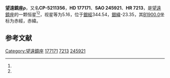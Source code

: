 {{Starbox begin
| name = 望遠鏡座ρ
}}
{{Starbox observe
| epoch = [[J2000.0|J2000.0]]
| constell = [[望遠鏡座|望遠鏡座]]<ref name=SIMBAD>{{cite web
 | url=http://simbad.u-strasbg.fr/simbad/sim-id?Ident=HR+7213
 | title=Pulsating variable Star
 | publisher=Centre de Données astronomiques de Strasbourg
 | work=SIMBAD
 | accessdate=2012-07-13
 | archive-date=2019-09-29
 | archive-url=https://web.archive.org/web/20190929000744/http://simbad.u-strasbg.fr/simbad/sim-id?Ident=HR+7213
 | dead-url=no
 }}</ref><ref name=DATA>{{cite web
 | url=http://vizier.u-strasbg.fr/viz-bin/VizieR-5?-out.add=.&-source=5050&-corr=PK=HR&-out.max=9999&HR=7213
 | title=VizieR Detailed Page
 | accessdate=2012-07-13
 | archive-date=2016-03-05
 | archive-url=https://web.archive.org/web/20160305194837/http://vizier.u-strasbg.fr/viz-bin/VizieR-5?-out.add=.&-source=5050&-corr=PK=HR&-out.max=9999&HR=7213
 | dead-url=no
 }}</ref>
| 星官 = 
| ra = {{RA|19|6|19.9}}<ref name=SIMBAD /><ref name=DATA />
| dec = {{DEC|-52|20|27}}<ref name=SIMBAD /><ref name=DATA />
| appmag_v = 5.16<ref name=SIMBAD /><ref name=DATA />
}}
{{Starbox character
| class = F7V<ref name=SIMBAD /><ref name=DATA />
| b-v = 0.53<ref name=SIMBAD /><ref name=DATA />
| u-b = 0.04<ref name=SIMBAD /><ref name=DATA />
| r-i = <ref name=SIMBAD /><ref name=DATA />
| variable = 
}}
{{Starbox astrometry
| radial_v = 0.04
| prop_mo_ra = 2
| parallax = 0.022
| p_error = 
}}
{{Starbox catalog
| names =CP-5211356，[[SAO星表|SAO]] 245921，[[HD星表|HD]] 177171，[[HR星表|HR]] 7213}}
{{Starbox reference |Simbad=HR+7213}}
{{Starbox end}}

'''望遠鏡座ρ'''，又名'''CP-5211356'''，'''HD 177171'''、'''SAO 245921'''、'''HR 7213'''，是[[望遠鏡座|望遠鏡座]]的一颗恒星<ref name=SIMBAD /><ref name=DATA />，视星等为5.16，位于[[銀道座標系|銀經]]344.54，[[銀道座標系|銀緯]]-23.35，其[[B1900.0|B1900.0]]坐标为赤經{{RA|18|58|24.9}}，赤緯{{DEC|-52|-23.35|15}}。

== 参考文献 ==
{{reflist}}

{{star-stub}}

{{望遠鏡座恒星}}
[[Category:望遠鏡座|Category:望遠鏡座]]
[[Category:HD和HDE天體|177171]]
[[Category:HR天體|7213]]
[[Category:SAO天體|245921]]